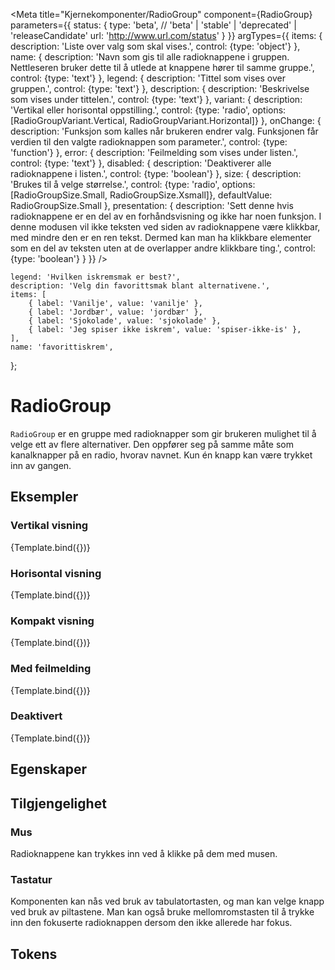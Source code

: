 
<Meta
    title="Kjernekomponenter/RadioGroup"
    component={RadioGroup}
    parameters={{
        status: {
            type: 'beta', // 'beta' | 'stable' | 'deprecated' | 'releaseCandidate'
            url: 'http://www.url.com/status'
        }
    }}
    argTypes={{
        items: {
            description: 'Liste over valg som skal vises.',
            control: {type: 'object'}
        },
        name: {
            description: 'Navn som gis til alle radioknappene i gruppen. Nettleseren bruker dette til å utlede at knappene hører til samme gruppe.',
            control: {type: 'text'}
        },
        legend: {
            description: 'Tittel som vises over gruppen.',
            control: {type: 'text'}
        },
        description: {
            description: 'Beskrivelse som vises under tittelen.',
            control: {type: 'text'}
        },
        variant: {
            description: 'Vertikal eller horisontal oppstilling.',
            control: {type: 'radio', options: [RadioGroupVariant.Vertical, RadioGroupVariant.Horizontal]}
        },
        onChange: {
            description: 'Funksjon som kalles når brukeren endrer valg. Funksjonen får verdien til den valgte radioknappen som parameter.',
            control: {type: 'function'}
        },
        error: {
            description: 'Feilmelding som vises under listen.',
            control: {type: 'text'}
        },
        disabled: {
            description: 'Deaktiverer alle radioknappene i listen.',
            control: {type: 'boolean'}
        },
        size: {
            description: 'Brukes til å velge størrelse.',
            control: {type: 'radio', options: [RadioGroupSize.Small, RadioGroupSize.Xsmall]},
            defaultValue: RadioGroupSize.Small
        },
        presentation: {
            description: 'Sett denne hvis radioknappene er en del av en forhåndsvisning og ikke har noen funksjon. I denne modusen vil ikke teksten ved siden av radioknappene være klikkbar, med mindre den er en ren tekst. Dermed kan man ha klikkbare elementer som en del av teksten uten at de overlapper andre klikkbare ting.',
            control: {type: 'boolean'}
        }
    }}
/>

    legend: 'Hvilken iskremsmak er best?',
    description: 'Velg din favorittsmak blant alternativene.',
    items: [
        { label: 'Vanilje', value: 'vanilje' },
        { label: 'Jordbær', value: 'jordbær' },
        { label: 'Sjokolade', value: 'sjokolade' },
        { label: 'Jeg spiser ikke iskrem', value: 'spiser-ikke-is' },
    ],
    name: 'favorittiskrem',
};

# RadioGroup

<BetaBlock />

`RadioGroup` er en gruppe med radioknapper som gir brukeren mulighet til å velge ett av flere alternativer.
Den oppfører seg på samme måte som kanalknapper på en radio, hvorav navnet.
Kun én knapp kan være trykket inn av gangen.

## Eksempler

### Vertikal visning
<Canvas>
    <Story
        name="Vertikal"
        args={{variant: RadioGroupVariant.Vertical}}
    >
        {Template.bind({})}
    </Story>
</Canvas>

### Horisontal visning
<Canvas>
    <Story
        name="Horisontal"
        args={{variant: RadioGroupVariant.Horizontal}}
    >
        {Template.bind({})}
    </Story>
</Canvas>

### Kompakt visning
<Canvas>
    <Story
        name="Kompakt"
        args={{size: RadioGroupSize.Xsmall}}
    >
        {Template.bind({})}
    </Story>
</Canvas>

### Med feilmelding
<Canvas>
    <Story
        name="Med feilmelding"
        args={{error: 'Du må velge et av alternativene.'}}
    >
        {Template.bind({})}
    </Story>
</Canvas>

### Deaktivert
<Canvas>
    <Story
        name="Deaktivert"
        args={{disabled: true}}
    >
        {Template.bind({})}
    </Story>
</Canvas>

## Egenskaper
<ArgsTable story="Vertikal"/>

## Tilgjengelighet

### Mus
Radioknappene kan trykkes inn ved å klikke på dem med musen.

### Tastatur
Komponenten kan nås ved bruk av tabulatortasten, og man kan velge knapp ved bruk av piltastene.
Man kan også bruke mellomromstasten til å trykke inn den fokuserte radioknappen dersom den ikke allerede har fokus.

## Tokens
<TokensTable
    jsonKey='component.radio_group'
    componentName='radio_group'
    showPreview={false}
    description
/>

